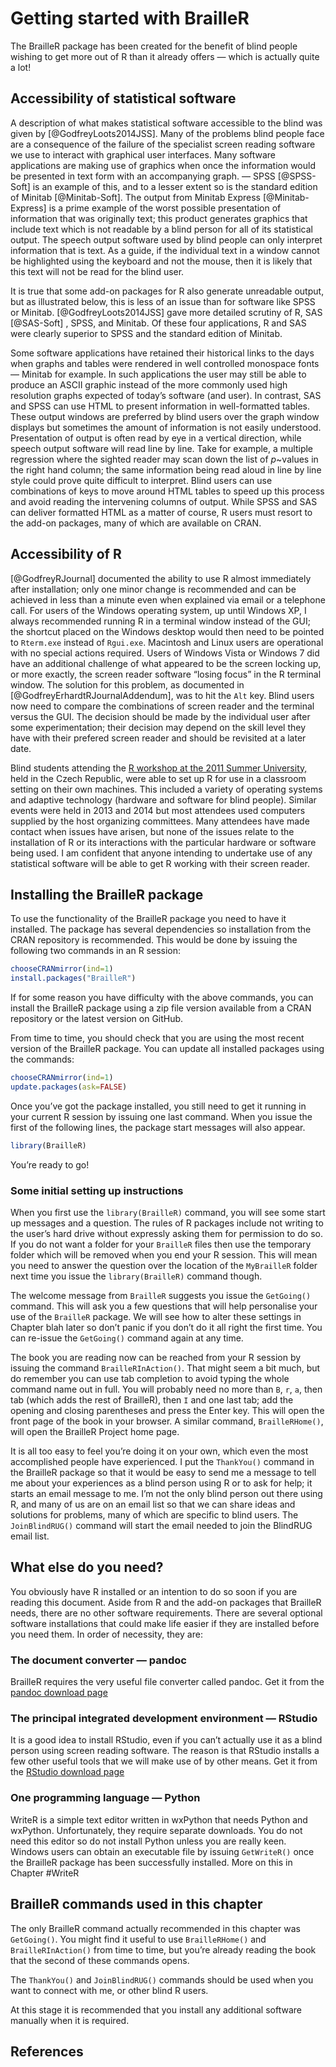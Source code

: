 # Getting started with BrailleR {#GettingStarted}


The BrailleR package has been created for the benefit of blind people wishing to
get more out of R than it already offers --- which is actually quite a
lot!

## Accessibility of statistical software

A description of what makes statistical software accessible to the blind was given by [@GodfreyLoots2014JSS]. Many of the problems blind people face are a consequence of the failure of the specialist screen reading software we use to interact with graphical user interfaces.
 Many software applications are making use of graphics when once the information would be presented in text form with an accompanying graph. --- SPSS [@SPSS-Soft] is an example of this, and to a lesser extent so is the standard edition of Minitab [@Minitab-Soft]. The output from Minitab Express [@Minitab-Express] is a prime example of the worst possible presentation of information that was originally text; this product generates graphics that include text which is not readable by a blind person for all of its statistical output. The speech output software used by blind people can only interpret information that is text. As a guide, if the individual text in a window cannot be highlighted using the keyboard and not the mouse, then it is likely that this text will not be read for the blind user. 

It is true that some add-on packages for R also generate unreadable output, but as illustrated below, this is less of an issue than for software like SPSS or Minitab. 
[@GodfreyLoots2014JSS] gave more detailed scrutiny of R, SAS [@SAS-Soft] , SPSS, and Minitab. Of these four applications, R and SAS were clearly superior to SPSS and the standard edition of Minitab.

Some software applications have retained their historical links to the days when graphs and tables were rendered in well controlled monospace fonts --- Minitab for example. In such applications the user may still be able to produce an ASCII graphic instead of the more commonly used high resolution graphs expected of today's software (and user). In contrast, SAS and SPSS can use HTML to present information in well-formatted tables.  These output windows are preferred by blind users over the graph window displays but sometimes the amount of information is not easily understood. Presentation of output is often read by eye in a vertical direction, while speech output software will read line by line. Take for example, a multiple regression where the sighted reader may scan down the list of $p$~values in the right hand column; the same information being read aloud in line by line style could prove quite difficult to interpret. Blind users can use combinations of keys to move around HTML tables to speed up this process and avoid reading the intervening columns of output. While SPSS and SAS can deliver formatted HTML as a matter of course, R users must resort to the add-on packages, many of which are available on CRAN.

## Accessibility of R

[@GodfreyRJournal] documented the ability to use R almost immediately after installation; only one minor change is recommended and can be achieved in less than a minute even when explained via email or a telephone call. For users of the Windows operating system, up until Windows XP, I always recommended running R in a terminal window instead of the GUI; the shortcut placed on the Windows desktop would then need to be pointed to `Rterm.exe` instead of `Rgui.exe`. 
Macintosh and Linux users are operational with no special actions required. 
Users of Windows Vista or Windows 7 did have an additional challenge of what appeared to be the screen locking up, or more exactly, the screen reader software  "losing focus" in the R terminal window. The solution for this problem, as  documented in [@GodfreyErhardtRJournalAddendum], was to hit the `Alt` key. 
Blind users now need to compare the combinations of screen reader and the terminal versus the GUI. 
The decision should be made by the individual user after some experimentation; their decision  may  depend on the skill level they have with their prefered screen reader and should be revisited at a later date.



Blind students attending the [R workshop at the 2011 Summer University,](http://icchp-su.net/?q=node/108) held in the Czech Republic,  were able to set up R for use in a classroom setting on their own machines. This included a variety of operating systems and adaptive technology (hardware and software for blind people). Similar events were held in 2013 and 2014 but most attendees used computers supplied by the host organizing committees. Many attendees have made contact when issues have arisen, but none of the issues relate to the installation of R or its interactions with the particular hardware or software being used. I am confident that anyone intending to undertake use of any statistical software will be able to get R working with their screen reader.


## Installing the BrailleR package

To use the functionality of the BrailleR package you need to have it installed. The package has several dependencies so installation from the CRAN repository is recommended. This would be done by issuing the following two commands in an R session:
```r
chooseCRANmirror(ind=1)
install.packages("BrailleR")
```

If for some reason you have difficulty with the above commands, you can install the BrailleR package using a zip file version available from a CRAN repository or the latest version on GitHub. 

From time to time, you should check that you are using the most recent version of the BrailleR package. You  can update all installed packages using the commands:
```r
chooseCRANmirror(ind=1)
update.packages(ask=FALSE)
```

Once you've got the package installed, you still need to get it running in your current R session by issuing one last command. When you issue the first of the following lines, the package start messages will also appear.
```r
library(BrailleR)
```

You're ready to go!


### Some initial setting up instructions

When you first use the `library(BrailleR)` command, you will see some start up messages and a question. The rules of R packages include not writing to the user's hard drive without expressly asking them for permission to do so. If you do not want a folder for your `BrailleR` files then use the temporary folder which will be removed when you end your R session. This will mean you need to answer the question over the location of the `MyBrailleR` folder next time you issue the `library(BrailleR)` command though.

The welcome message from `BrailleR` suggests you issue the `GetGoing()` command. This will ask you a few questions that will help personalise your use of the `BrailleR` package. We will see how to alter these settings in Chapter blah later so don't panic if you don't do it all right the first time. You can re-issue the `GetGoing()` command again at any time.


The book you are reading now can be reached from your R session by issuing the command `BrailleRInAction()`. That might seem a bit much, but do remember you can use tab completion to avoid typing the whole command name out in full. You will probably need no more than `B`, `r`, `a`, then tab (which adds the rest of BrailleR), then `I` and one last tab; add the opening and closing parentheses and press the Enter key. This will open the front page of the book in your browser. A similar command, `BrailleRHome()`, will open the BrailleR Project home page.

It is all too easy to feel you're doing it on your own, which even the most accomplished people have experienced. I put the `ThankYou()` command in the BrailleR package so that it would be easy to send me a message to tell me about your experiences as a blind person using R or to ask for help; it starts an email message to me.  I'm not the only blind person out there using R, and many of us are on an email list so that we can share ideas and solutions for problems, many of which are specific to blind users. The `JoinBlindRUG()` command will start the email needed to join the BlindRUG email list.

## What else do you need?

You obviously have R installed or an intention to do so soon if you are reading this document. Aside from R and the add-on packages that BrailleR needs, there are no other software requirements. There are several optional software installations that could make life easier if they are installed before you need them. In order of necessity, they are:

### The document converter --- pandoc

BrailleR requires the very useful file converter called pandoc. Get it from the 
[pandoc download page](https://github.com/jgm/pandoc/releases)

### The principal integrated development environment --- RStudio

It is a good idea to install RStudio, even if you can't actually use it as a blind person using screen reading software. The reason is that RStudio installs a few other useful tools that we will make use of by other means. Get it from the
[RStudio download page](https://www.rstudio.com/products/rstudio/download2)

### One programming language --- Python

WriteR is a simple text editor written in wxPython that needs Python and wxPython. Unfortunately, they require separate downloads. You do not need this editor so do not install Python unless you are really keen. Windows users can obtain an executable file by issuing `GetWriteR()` once the BrailleR package has been successfully installed. More on this in Chapter #WriteR



## BrailleR commands used in this chapter

The only BrailleR command actually recommended in this chapter was `GetGoing()`. You might find it useful to use `BrailleRHome()` and `BrailleRInAction()` from time to time, but you're already reading the book that the second of these commands opens. 

The `ThankYou()` and `JoinBlindRUG()` commands should be used when you want to connect with me, or other blind R users.

At this stage it is recommended that you install any additional software manually when it is required.


## References
